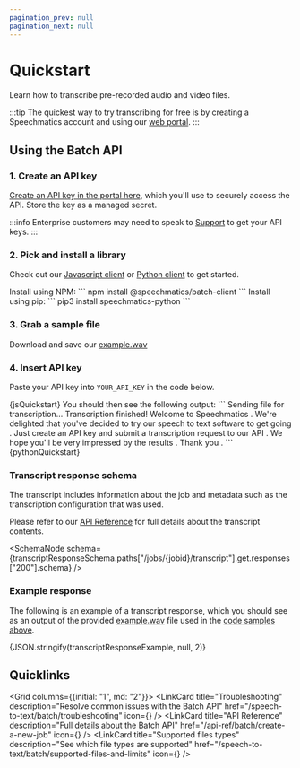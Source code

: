 ```yaml
---
pagination_prev: null
pagination_next: null
---
```




# Quickstart

Learn how to transcribe pre-recorded audio and video files.

:::tip
The quickest way to try transcribing for free is by creating a Speechmatics account and using our [web portal](https://portal.speechmatics.com/jobs/create/batch).
:::

## Using the Batch API

### 1. Create an API key

[Create an API key in the portal here](https://portal.speechmatics.com/settings/api-keys), which you'll use to securely access the API.
Store the key as a managed secret.

:::info
Enterprise customers may need to speak to [Support](https://support.speechmatics.com) to get your API keys.
:::

### 2. Pick and install a library

Check out our [Javascript client](https://www.npmjs.com/package/@speechmatics/batch-client) or [Python client](https://pypi.org/project/speechmatics-python/) to get started.

<Tabs>
  <TabItem value="javascript" label="Javascript">
  Install using NPM:
  ```
  npm install @speechmatics/batch-client
  ```
  </TabItem>
  <TabItem value="python" label="Python">
  Install using pip:
  ```
  pip3 install speechmatics-python
  ```
  </TabItem>
</Tabs>

### 3. Grab a sample file

Download and save our [example.wav](https://github.com/speechmatics/speechmatics-js-sdk/raw/7d219bfee9166736e6aa21598535a194387b84be/examples/nodejs/example.wav)

### 4. Insert API key

Paste your API key into `YOUR_API_KEY` in the code below.

<Tabs>
  <TabItem value="javascript" label="Javascript">
  <CodeBlock language="javascript">
    {jsQuickstart}
  </CodeBlock>
  You should then see the following output:
  ```
  Sending file for transcription...
  Transcription finished!
  Welcome to Speechmatics . We're delighted that you've decided to try our speech to text software to get going . Just create an API key and submit a transcription request to our API . We hope you'll be very impressed by the results . Thank you .
  ```
  </TabItem>
  <TabItem value="python" label="Python">
  <CodeBlock language="python">
    {pythonQuickstart}
  </CodeBlock>
  </TabItem>
</Tabs>


### Transcript response schema

The transcript includes information about the job and metadata such as the transcription configuration that was used.

Please refer to our [API Reference](/api-ref/batch/get-the-transcript-for-a-transcription-job#responses) for full details about the transcript contents.

<SchemaNode schema={transcriptResponseSchema.paths["/jobs/{jobid}/transcript"].get.responses["200"].schema} />


### Example response

The following is an example of a transcript response, which you should see as an output of the provided [example.wav](https://github.com/speechmatics/speechmatics-js-sdk/raw/7d219bfee9166736e6aa21598535a194387b84be/examples/nodejs/example.wav) file used in the [code samples above](#4-insert-api-key).

<CodeBlock language="json">
  {JSON.stringify(transcriptResponseExample, null, 2)}
</CodeBlock>

## Quicklinks

<Grid columns={{initial: "1", md: "2"}}>
  <LinkCard
    title="Troubleshooting"
    description="Resolve common issues with the Batch API"
    href="/speech-to-text/batch/troubleshooting"
    icon={<HelpCircle/>}
  />
  <LinkCard
    title="API Reference"
    description="Full details about the Batch API"
    href="/api-ref/batch/create-a-new-job"
    icon={<BookOpen/>}
  />
  <LinkCard
    title="Supported files types"
    description="See which file types are supported"
    href="/speech-to-text/batch/supported-files-and-limits"
    icon={<FileAudio/>}
  />
</Grid>